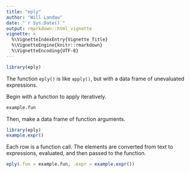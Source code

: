```yaml
---
title: "eply"
author: "Will Landau"
date: "`r Sys.Date()`"
output: rmarkdown::html_vignette
vignette: >
  %\VignetteIndexEntry{Vignette Title}
  %\VignetteEngine{knitr::rmarkdown}
  %\VignetteEncoding{UTF-8}
---
```


```r
library(eply)
```

The function `eply()` is like `apply()`, but with a data frame of unevaluated expressions.

Begin with a function to apply iteratively.
```r
example.fun
```

Then, make a data frame of function arguments.
```r
library(eply)
example.expr()
```

Each row is a function call. The elements are converted from text to expressions, evaluated, and then passed to the function.

```r
eply(.fun = example.fun, .expr = example.expr())
```
